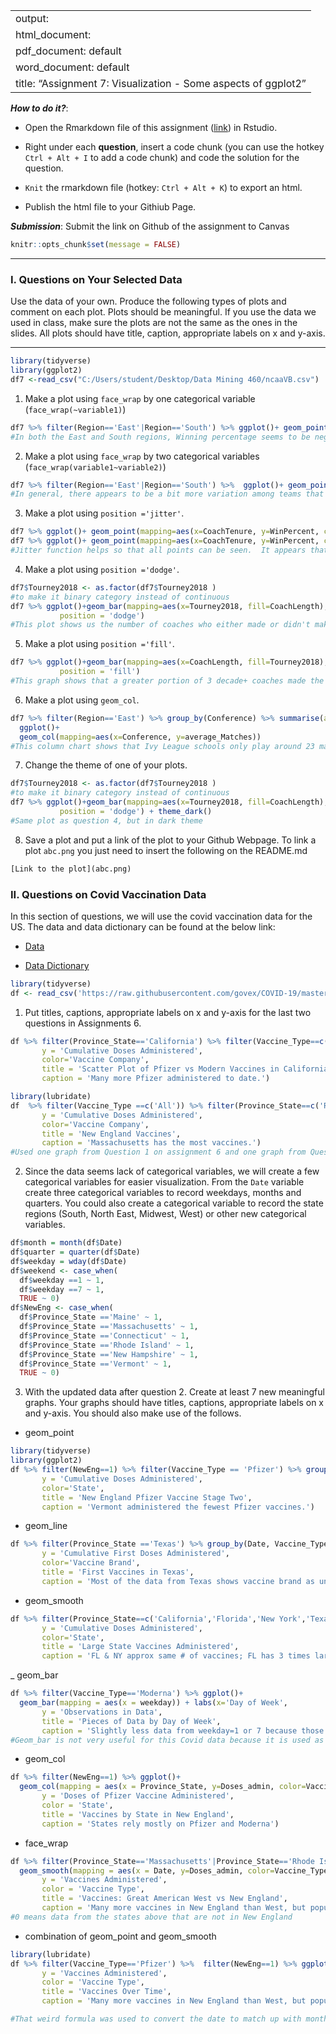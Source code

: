 
---
output: 
  html_document:
  pdf_document: default
  word_document: default
title: "Assignment 7: Visualization - Some aspects of ggplot2"
---

***How to do it?***: 

- Open the Rmarkdown file of this assignment ([link](fa2021_assignment7.Rmd)) in Rstudio. 

- Right under each **question**, insert  a code chunk (you can use the hotkey `Ctrl + Alt + I` to add a code chunk) and code the solution for the question. 

- `Knit` the rmarkdown file (hotkey: `Ctrl + Alt + K`) to export an html.  

-  Publish the html file to your Githiub Page. 

***Submission***: Submit the link on Github of the assignment to Canvas

```r
knitr::opts_chunk$set(message = FALSE)
```

-------

### I. Questions on Your Selected Data

Use the data of your own.  Produce the following types of plots and comment on each plot. Plots should be meaningful. If you use the data we used in class, make sure the plots are not the same as the ones in the slides. All plots should have title, caption, appropriate labels on x and y-axis. 

-------
```r
library(tidyverse)
library(ggplot2)
df7 <-read_csv("C:/Users/student/Desktop/Data Mining 460/ncaaVB.csv")
```


1. Make a plot using `face_wrap` by one categorical variable (`face_wrap(~variable1)`)
```r
df7 %>% filter(Region=='East'|Region=='South') %>% ggplot()+ geom_point(mapping=aes(x=OppKills, y=WinPercent)) + geom_smooth(mapping=aes(x=OppKills, y=WinPercent)) + facet_wrap(~Region)
#In both the East and South regions, Winning percentage seems to be negatively correlated with opponent kills.  This makes sense becuase teams that give up more kills will be more likley to lose games, and geography should have no bearing on this.
```


2. Make a plot using `face_wrap` by two categorical variables (`face_wrap(variable1~variable2)`)
```r
df7 %>% filter(Region=='East'|Region=='South') %>%  ggplot()+ geom_point(mapping=aes(x=Aces, y=WinPercent)) + geom_smooth(mapping=aes(x=Aces, y=WinPercent)) + facet_wrap(Region~Tourney2018)
#In general, there appears to be a bit more variation among teams that were in the tournament last year (1) than those who did not make playoffs (0).  For non-playoff teams, aces seem to improve winning percentage, while the curved fits for playoff teams have dips up and down, and it does not appear aces have a large impact on win percentage there.
```

3. Make a plot using `position ='jitter'`. 
```r
df7 %>% ggplot()+ geom_point(mapping=aes(x=CoachTenure, y=WinPercent, color=Tourney2018))
df7 %>% ggplot()+ geom_point(mapping=aes(x=CoachTenure, y=WinPercent, color=Tourney2018), position='jitter')
#Jitter function helps so that all points can be seen.  It appears that coaches who have been around for a while tend to have teams that perform slightly better.  Also, the lightblue dots represent teams who made the playoffs in previous years - those teams tend to do better than average in the following season.
```


4. Make a plot using `position ='dodge'`.
```r
df7$Tourney2018 <- as.factor(df7$Tourney2018 )
#to make it binary category instead of continuous
df7 %>% ggplot()+geom_bar(mapping=aes(x=Tourney2018, fill=CoachLength), 
           position = 'dodge')
#This plot shows us the number of coaches who either made or didn't make the playoffs in 2018 by coaching length.  Even though there are lots more coaches in the "SomeYears" category, there are an equal amount of "SomeYears" coaches and "LongTime" and "Experienced" coaches who made the playoffs.
```


5. Make a plot using `position ='fill'`. 
```r
df7 %>% ggplot()+geom_bar(mapping=aes(x=CoachLength, fill=Tourney2018), 
           position = 'fill')
#This graph shows that a greater portion of 3 decade+ coaches made the playoffs in 2018 than any other category.  About 1/3 of 30yr+ coaches makes playoffs, compared to about 1/5 of new coaches.  This makes sense because coaches must be successful to continue to be hired for such a long tenure.
```


6. Make a plot using `geom_col`.
```r
df7 %>% filter(Region=='East') %>% group_by(Conference) %>% summarise(average_Matches=mean(Matches)) %>% 
  ggplot()+ 
  geom_col(mapping=aes(x=Conference, y=average_Matches))
#This column chart shows that Ivy League schools only play around 23 matches on average (and America East schools play around 25), while schools in other conferences average closer to 30 matches.
```


7. Change the theme of one of your plots.
```r
df7$Tourney2018 <- as.factor(df7$Tourney2018 )
#to make it binary category instead of continuous
df7 %>% ggplot()+geom_bar(mapping=aes(x=Tourney2018, fill=CoachLength), 
           position = 'dodge') + theme_dark()
#Same plot as question 4, but in dark theme
```


8. Save a plot and put a link of the plot to your Github Webpage.  To link a plot `abc.png` you just need to insert the following on the README.md

```r
[Link to the plot](abc.png)
```


### II. Questions on Covid Vaccination Data

In this section of questions, we will use  the covid vaccination data for the US. The data and data dictionary can be found at the below link:

- [Data](https://raw.githubusercontent.com/govex/COVID-19/master/data_tables/vaccine_data/us_data/time_series/vaccine_data_us_timeline.csv)

- [Data Dictionary](https://github.com/govex/COVID-19/blob/master/data_tables/vaccine_data/us_data/data_dictionary.csv)


```r
library(tidyverse)
df <- read_csv('https://raw.githubusercontent.com/govex/COVID-19/master/data_tables/vaccine_data/us_data/time_series/vaccine_data_us_timeline.csv')
```

1. Put titles, captions, appropriate labels on x and y-axis for the last two questions in Assignments 6.
```r
df %>% filter(Province_State=='California') %>% filter(Vaccine_Type==c('Moderna','Pfizer')) %>% ggplot()+geom_point(mapping = aes(x = Date, y = Doses_admin, color = Vaccine_Type)) + labs(x='Date', 
       y = 'Cumulative Doses Administered', 
       color='Vaccine Company', 
       title = 'Scatter Plot of Pfizer vs Modern Vaccines in California', 
       caption = 'Many more Pfizer administered to date.')
```

```r
library(lubridate)
df  %>% filter(Vaccine_Type ==c('All')) %>% filter(Province_State==c('Rhode Island','Maine','Connecticut','New Hampshire','Massachusetts','Vermont')) %>%  group_by(Date, Vaccine_Type, Province_State) %>% summarise(DOSES = mean(Doses_admin)) %>% ggplot()+geom_line(mapping = aes(x = month(Date), y = DOSES, color = Province_State)) + labs(x='Month', 
       y = 'Cumulative Doses Administered', 
       color='Vaccine Company', 
       title = 'New England Vaccines', 
       caption = 'Massachusetts has the most vaccines.')
#Used one graph from Question 1 on assignment 6 and one graph from Question 2
```


2. Since the data seems lack of categorical variables, we will create a few categorical variables for easier visualization. From the `Date` variable create three categorical variables to record weekdays, months and quarters. You could also create a categorical variable to record the state regions (South, North East, Midwest, West) or other new categorical variables.
```r
df$month = month(df$Date)
df$quarter = quarter(df$Date)
df$weekday = wday(df$Date)
df$weekend <- case_when(
  df$weekday ==1 ~ 1,
  df$weekday ==7 ~ 1,
  TRUE ~ 0)
df$NewEng <- case_when(
  df$Province_State =='Maine' ~ 1,
  df$Province_State =='Massachusetts' ~ 1,
  df$Province_State =='Connecticut' ~ 1,
  df$Province_State =='Rhode Island' ~ 1,
  df$Province_State =='New Hampshire' ~ 1,
  df$Province_State =='Vermont' ~ 1,
  TRUE ~ 0)
```


3. With the updated data after question 2.  Create at least 7 new meaningful graphs.  Your graphs should have titles, captions, appropriate labels on x and y-axis. You should also make use of the follows. 

 - geom_point
```r
library(tidyverse)
library(ggplot2)
df %>% filter(NewEng==1) %>% filter(Vaccine_Type == 'Pfizer') %>% group_by(Date, Vaccine_Type) %>% ggplot()+geom_point(mapping = aes(x = Date, y = Stage_Two_Doses, color=Province_State)) + labs(x='Date', 
       y = 'Cumulative Doses Administered', 
       color='State', 
       title = 'New England Pfizer Vaccine Stage Two', 
       caption = 'Vermont administered the fewest Pfizer vaccines.')
```
 
 - geom_line
```r
df %>% filter(Province_State =='Texas') %>% group_by(Date, Vaccine_Type) %>% ggplot()+geom_line(mapping = aes(x = Date, y = Stage_One_Doses, color=Vaccine_Type)) + labs(x='Date', 
       y = 'Cumulative First Doses Administered', 
       color='Vaccine Brand', 
       title = 'First Vaccines in Texas', 
       caption = 'Most of the data from Texas shows vaccine brand as unassigned.')
```
 
 - geom_smooth
```r
df %>% filter(Province_State==c('California','Florida','New York','Texas','Massachusetts')) %>% group_by(month) %>% ggplot()+geom_smooth(mapping = aes(x = month, y = Doses_admin, color=Province_State)) + labs(x='Date', 
       y = 'Cumulative Doses Administered', 
       color='State', 
       title = 'Large State Vaccines Administered', 
       caption = 'FL & NY approx same # of vaccines; FL has 3 times larger population.')
```
 
 _ geom_bar
```r
df %>% filter(Vaccine_Type=='Moderna') %>% ggplot()+
  geom_bar(mapping = aes(x = weekday)) + labs(x='Day of Week', 
       y = 'Observations in Data', 
       title = 'Pieces of Data by Day of Week', 
       caption = 'Slightly less data from weekday=1 or 7 because those are weekend days')
#Geom_bar is not very useful for this Covid data because it is used as a count instead of looking at a more useful y value
```
 
 - geom_col
```r
df %>% filter(NewEng==1) %>% ggplot()+
  geom_col(mapping = aes(x = Province_State, y=Doses_admin, color=Vaccine_Type)) + labs(x='State', 
       y = 'Doses of Pfizer Vaccine Administered',
       color = 'State',
       title = 'Vaccines by State in New England', 
       caption = 'States rely mostly on Pfizer and Moderna')
```
 
 - face_wrap
```r
df %>% filter(Province_State=='Massachusetts'|Province_State=='Rhode Island'|Province_State=='New Hampshire'|Province_State=='Vermont'| Province_State=='Maine'|Province_State=='Connecticut'| Province_State=='Nebraska'|Province_State=='Iowa'|Province_State=='North Dakota'| Province_State=='South Dakota'| Province_State=='Montana'| Province_State=='Wyoming') %>% ggplot()+
  geom_smooth(mapping = aes(x = Date, y=Doses_admin, color=Vaccine_Type)) + facet_wrap(~NewEng) + labs(x='Date', 
       y = 'Vaccines Administered',
       color = 'Vaccine Type',
       title = 'Vaccines: Great American West vs New England', 
       caption = 'Many more vaccines in New England than West, but populations may be unequal')
#0 means data from the states above that are not in New England
```
 
 - combination of geom_point and geom_smooth 
```r
library(lubridate)
df %>% filter(Vaccine_Type=='Pfizer') %>%  filter(NewEng==1) %>% ggplot()+ geom_point(mapping=aes(x=month, y=Doses_admin, color=Province_State)) + geom_smooth(mapping=aes(x= as.numeric(Date)/365*12-612, y=Doses_admin, color=Province_State)) + labs(x='Month', 
       y = 'Vaccines Administered',
       color = 'Vaccine Type',
       title = 'Vaccines Over Time', 
       caption = 'Many more vaccines in New England than West, but populations may be unequal')

#That weird formula was used to convert the date to match up with month values on the same scale (or at least I tried my best to line them up)
```
 
